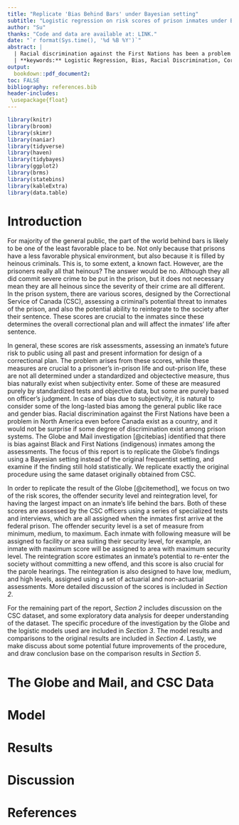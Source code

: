 ```yaml
---
title: "Replicate 'Bias Behind Bars' under Bayesian setting"
subtitle: "Logistic regression on risk scores of prison inmates under Bayesian setting"
author: "Su"
thanks: "Code and data are available at: LINK."
date: "`r format(Sys.time(), '%d %B %Y')`"
abstract: |
  | Racial discrimination against the First Nations has been a problem in Canada since the first colonist step on the sides of St. Lawrence river. While this problem has been a controversial among the general public, is it still the possible case in the scope of prison systems? The Globe and Mail investigation indicates that Black and Indigenous prisoners experience worse assessment scores solely base on their race. In this report, we focus on replicating the results of the Globe's investigation under Bayesian settings ,instead of the original Frequentist settings, using the same dataset from Correctional Service of Canada.
  | **keywords:** Logistic Regression, Bias, Racial Discrimination, Correctional Service of Canada, The Globe and Mail
output:
  bookdown::pdf_document2:
toc: FALSE
bibliography: references.bib
header-includes:
 \usepackage{float}
---
```


```r
library(knitr)
library(broom)
library(skimr)
library(naniar)
library(tidyverse)
library(haven)
library(tidybayes)
library(ggplot2)
library(brms)
library(statebins)
library(kableExtra)
library(data.table)
```

# Introduction

For majority of the general public, the part of the world behind bars is likely to be one of the least favorable place to be. Not only because that prisons have a less favorable physical environment, but also because it is filled by heinous criminals. This is, to some extent, a known fact. However, are the prisoners really all that heinous? The answer would be no. Although they all did commit severe crime to be put in the prison, but it does not necessary mean they are all heinous since the severity of their crime are all different. In the prison system, there are various scores, designed by the Correctional Service of Canada (CSC), assessing a criminal's potential threat to inmates of the prison, and also the potential ability to reintegrate to the society after their sentence. These scores are crucial to the inmates since these determines the overall correctional plan and will affect the inmates' life after sentence.

In general, these scores are risk assessments, assessing an inmate's future risk to public using all past and present information for design of a correctional plan. The problem arises from these scores, while these measures are crucial to a prisoner's in-prison life and out-prison life, these are not all determined under a standardized and objectective measure, thus bias naturally exist when subjectivity enter. Some of these are measured purely by standardized tests and objective data, but some are purely based on officer's judgment. In case of bias due to subjectivity, it is natural to consider some of the long-lasted bias among the general public like race and gender bias. Racial discrimination against the First Nations have been a problem in North America even before Canada exist as a country, and it would not be surprise if some degree of discrimination exist among prison systems. The Globe and Mail investigation [@citebias] identified that there is bias against Black and First Nations (indigenous) inmates among the assessments. The focus of this report is to replicate the Globe's findings using a Bayesian setting instead of the original frequentist setting, and examine if the finding still hold statistically. We replicate exactly the original procedure using the same dataset originally obtained from CSC.

In order to replicate the result of the Globe [@citemethod], we focus on two of the risk scores, the offender security level and reintegration level, for having the largest impact on an inmate's life behind the bars. Both of these scores are assessed by the CSC officers using a series of specialized tests and interviews, which are all assigned when the inmates first arrive at the federal prison. The offender security level is a set of measure from minimum, medium, to maximum. Each inmate with following measure will be assigned to facility or area suiting their security level, for example, an inmate with maximum score will be assigned to area with maximum security level. The reintegration score estimates an inmate's potential to re-enter the society without committing a new offend, and this score is also crucial for the parole hearings. The reintegration is also designed to have low, medium, and high levels, assigned using a set of actuarial and non-actuarial assessments. More detailed discussion of the scores is included in *Section 2*. 

For the remaining part of the report, *Section 2* includes discussion on the CSC dataset, and some exploratory data analysis for deeper understanding of the dataset. The specific procedure of the investigation by the Globe and the logistic models used are included in *Section 3*. The model results and comparisons to the original results are included in *Section 4*. Lastly, we make discuss about some potential future improvements of the procedure, and draw conclusion base on the comparison results in *Section 5*.

# The Globe and Mail, and CSC Data


# Model

# Results

# Discussion

\newpage

# References
